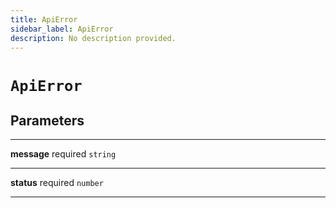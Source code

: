 ```yaml
---
title: ApiError
sidebar_label: ApiError
description: No description provided.
---
```


# `ApiError`

## Parameters

---

**message** <span className="optional-status">required</span> `string`

---

**status** <span className="optional-status">required</span> `number`

---
